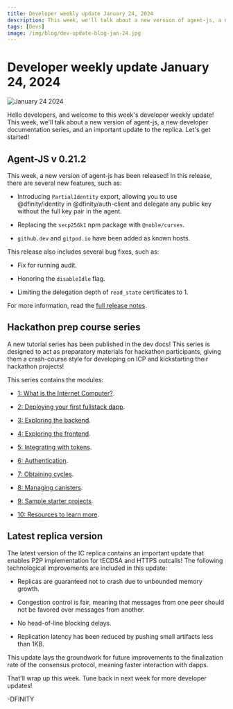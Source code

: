 ```yaml
---
title: Developer weekly update January 24, 2024
description: This week, we'll talk about a new version of agent-js, a new developer documentation series, and an important update to the replica.
tags: [Devs]
image: /img/blog/dev-update-blog-jan-24.jpg
---
```


# Developer weekly update January 24, 2024

![January 24 2024](../../static/img/blog/dev-update-blog-jan-24.jpg)

Hello developers, and welcome to this week's developer weekly update! This week, we'll talk about a new version of agent-js, a new developer documentation series, and an important update to the replica. Let's get started! 

## Agent-JS v 0.21.2

This week, a new version of agent-js has been released! In this release, there are several new features, such as:

- Introducing `PartialIdentity` export, allowing you to use @dfinity/identity in @dfinity/auth-client and delegate any public key without the full key pair in the agent.

- Replacing the `secp256k1` npm package with `@noble/curves`.

- `github.dev` and `gitpod.io` have been added as known hosts.

This release also includes several bug fixes, such as:

- Fix for running audit. 

- Honoring the `disableIdle` flag.

- Limiting the delegation depth of `read_state` certificates to 1.

For more information, read the [full release notes](https://github.com/dfinity/agent-js/releases/tag/v0.21.2).

## Hackathon prep course series

A new tutorial series has been published in the dev docs! This series is designed to act as preparatory materials for hackathon participants, giving them a crash-course style for developing on ICP and kickstarting their hackathon projects!

This series contains the modules:

- [1: What is the Internet Computer?](/docs/current/tutorials/hackathon-prep-course/what-is-bigfile).

- [2: Deploying your first fullstack dapp](/docs/current/tutorials/hackathon-prep-course/deploying-first-fullstack-dapp).

- [3: Exploring the backend](/docs/current/tutorials/hackathon-prep-course/exploring-the-backend).

- [4: Exploring the frontend](/docs/current/tutorials/hackathon-prep-course/exploring-the-frontend).

- [5: Integrating with tokens](/docs/current/tutorials/hackathon-prep-course/integrating-with-tokens).

- [6: Authentication](/docs/current/tutorials/hackathon-prep-course/authentication).

- [7: Obtaining cycles](/docs/current/tutorials/hackathon-prep-course/obtaining-cycles).

- [8: Managing canisters](/docs/current/tutorials/hackathon-prep-course/managing-canisters).

- [9: Sample starter projects](/docs/current/tutorials/hackathon-prep-course/sample-starter-projects).

- [10: Resources to learn more](/docs/current/tutorials/hackathon-prep-course/resources).

## Latest replica version

The latest version of the IC replica contains an important update that enables P2P implementation for tECDSA and HTTPS outcalls! The following technological improvements are included in this update:

- Replicas are guaranteed not to crash due to unbounded memory growth. 

- Congestion control is fair, meaning that messages from one peer should not be favored over messages from another.

- No head-of-line blocking delays.

- Replication latency has been reduced by pushing small artifacts less than 1KB. 

This update lays the groundwork for future improvements to the finalization rate of the consensus protocol, meaning faster interaction with dapps.

That'll wrap up this week. Tune back in next week for more developer updates!

-DFINITY
